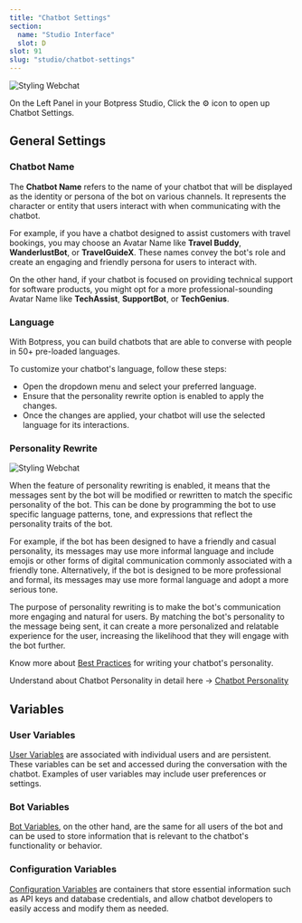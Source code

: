 ```yaml
---
title: "Chatbot Settings"
section:
  name: "Studio Interface"
  slot: D
slot: 91
slug: "studio/chatbot-settings"
---
```


![Styling Webchat](/chatbot-settings-cover.png)

On the Left Panel in your Botpress Studio, Click the ⚙️ icon to open up Chatbot Settings.

## General Settings

### Chatbot Name

The **Chatbot Name** refers to the name of your chatbot that will be displayed as the identity or persona of the bot on various channels. It represents the character or entity that users interact with when communicating with the chatbot.

For example, if you have a chatbot designed to assist customers with travel bookings, you may choose an Avatar Name like **Travel Buddy**, **WanderlustBot**, or **TravelGuideX**. These names convey the bot's role and create an engaging and friendly persona for users to interact with.

On the other hand, if your chatbot is focused on providing technical support for software products, you might opt for a more professional-sounding Avatar Name like **TechAssist**, **SupportBot**, or **TechGenius**.

### Language

With Botpress, you can build chatbots that are able to converse with people in 50+ pre-loaded languages.

To customize your chatbot's language, follow these steps:

- Open the dropdown menu and select your preferred language.
- Ensure that the personality rewrite option is enabled to apply the changes.
- Once the changes are applied, your chatbot will use the selected language for its interactions.

### Personality Rewrite

![Styling Webchat](/chatbot-personality.png)

When the feature of personality rewriting is enabled, it means that the messages sent by the bot will be modified or rewritten to match the specific personality of the bot. This can be done by programming the bot to use specific language patterns, tone, and expressions that reflect the personality traits of the bot.

For example, if the bot has been designed to have a friendly and casual personality, its messages may use more informal language and include emojis or other forms of digital communication commonly associated with a friendly tone. Alternatively, if the bot is designed to be more professional and formal, its messages may use more formal language and adopt a more serious tone.

The purpose of personality rewriting is to make the bot's communication more engaging and natural for users. By matching the bot's personality to the message being sent, it can create a more personalized and relatable experience for the user, increasing the likelihood that they will engage with the bot further.

Know more about [Best Practices](../../../cloud/generative-ai/best-practices) for writing your chatbot's personality.

Understand about Chatbot Personality in detail here -> [Chatbot Personality](../../../cloud/generative-ai/chatbot-personality)

## Variables

### User Variables

[User Variables](../../../cloud/studio/variables/#user-variables) are associated with individual users and are persistent. These variables can be set and accessed during the conversation with the chatbot. Examples of user variables may include user preferences or settings.

### Bot Variables

[Bot Variables](../../../cloud/studio/variables/#bot-variables), on the other hand, are the same for all users of the bot and can be used to store information that is relevant to the chatbot's functionality or behavior.

### Configuration Variables

[Configuration Variables](../../../cloud/studio/variables/#configuration-variables) are containers that store essential information such as API keys and database credentials, and allow chatbot developers to easily access and modify them as needed.
